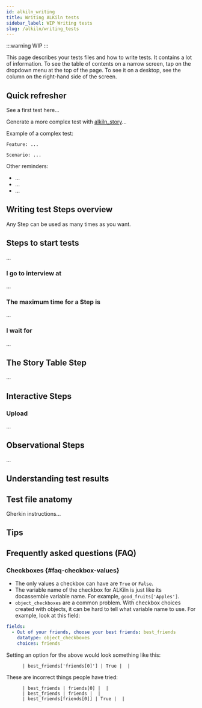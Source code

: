 ```yaml
---
id: alkiln_writing
title: Writing ALKiln tests
sidebar_label: WIP Writing tests
slug: /alkiln/writing_tests
---
```



:::warning
WIP
:::


This page describes your tests files and how to write tests. It contains a lot of information. To see the table of contents on a narrow screen, tap on the dropdown menu at the top of the page. To see it on a desktop, see the column on the right-hand side of the screen.

## Quick refresher

See a first test here...

Generate a more complex test with [alkiln_story](https://github.com/plocket/alkiln_story)...

Example of a complex test:

```gherkin
Feature: ...

Scenario: ...
```

Other reminders:

- ...
- ...
- ...


## Writing test Steps overview

Any Step can be used as many times as you want.


## Steps to start tests

...


### I go to interview at

...


### The maximum time for a Step is

...


### I wait for

...


## The Story Table Step

...


## Interactive Steps

### Upload

...


## Observational Steps

...


## Understanding test results




## Test file anatomy

Gherkin instructions...




## Tips




## Frequently asked questions (FAQ)

### Checkboxes {#faq-checkbox-values}

<!-- Maybe this section should go in the "I set the var" section and/or the Story Table section. It might need to be in all three places. This is such a common problem. If we didn't have to account for `False`, I'd say ALKiln should handle the way everyone seems to intuitively set checkboxes -->

- The only values a checkbox can have are `True` or `False`.
- The variable name of the checkbox for ALKiln is just like its docassemble variable name. For example, `good_fruits['Apples']`.
- `object_checkboxes` are a common problem. With checkbox choices created with objects, it can be hard to tell what variable name to use. For example, look at this field:

```yml
fields:
  - Out of your friends, choose your best friends: best_friends
    datatype: object_checkboxes
    choices: friends
```

Setting an option for the above would look something like this:

```
      | best_friends['friends[0]'] | True |  |
```

These are incorrect things people have tried:

```
      | best_friends | friends[0] |  |
      | best_friends | friends |  |
      | best_friends[friends[0]] | True |  |
```
